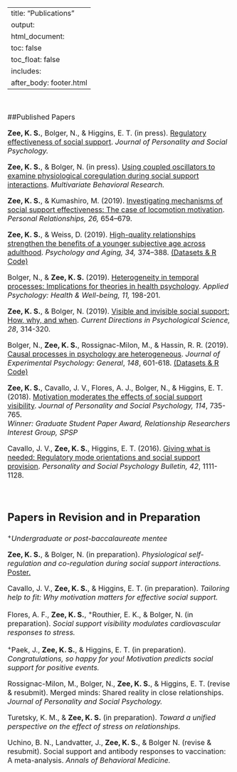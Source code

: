 
---
title: "Publications"
output: 
  html_document:
    toc: false
    toc_float: false
    includes:
      after_body: footer.html
---


<font size="3"> 

<br>

##Published Papers

**Zee, K. S.**, Bolger, N., & Higgins, E. T. (in press). [Regulatory effectiveness of social support](https://psyarxiv.com/h2mrv){target="_blank"}. *Journal of Personality and Social Psychology.* 

**Zee, K. S.**, & Bolger, N. (in press). [Using coupled oscillators to examine physiological coregulation during social support interactions](https://doi.org/10.1080/00273171.2019.1699392). *Multivariate Behavioral Research.* 

**Zee, K. S.**, & Kumashiro, M. (2019). [Investigating mechanisms of social support effectiveness: The case of locomotion motivation](https://onlinelibrary.wiley.com/doi/epdf/10.1111/pere.12298){target="_blank"}. *Personal Relationships, 26,* 654–679.

**Zee, K. S.**, & Weiss, D. (2019). [High-quality relationships strengthen the benefits of a younger subjective age across adulthood](http://dx.doi.org/10.1037/pag0000349){target="_blank"}. *Psychology and Aging, 34,* 374–388. [(Datasets & R Code)](https://github.com/kzee/zee-weiss-2019){target="_blank"}

Bolger, N., & **Zee, K. S.** (2019). [Heterogeneity in temporal processes: Implications for theories in health psychology](https://onlinelibrary.wiley.com/doi/full/10.1111/aphw.12159){target="_blank"}. *Applied Psychology: Health & Well-being, 11,* 198-201.

**Zee, K. S.**, & Bolger, N. (2019). [Visible and invisible social support: How, why, and when](https://doi.org/10.1177/0963721419835214){target="_blank"}. *Current Directions in Psychological Science, 28*, 314-320. 

Bolger, N., **Zee, K. S.**, Rossignac-Milon, M., & Hassin, R. R. (2019). [Causal processes in psychology are heterogeneous](http://dx.doi.org/10.1037/xge0000558){target="_blank"}. *Journal of Experimental Psychology: General*, *148*, 601-618. [(Datasets & R Code)](https://github.com/kzee/heterogeneityproject){target="_blank"}

**Zee, K. S.**, Cavallo, J. V., Flores, A. J., Bolger, N., & Higgins, E. T. (2018). [Motivation moderates the effects of social support visibility](http://dx.doi.org/10.1037/pspi0000119){target="_blank"}. *Journal of Personality and Social Psychology, 114*, 735-765. \
*Winner: Graduate Student Paper Award, Relationship Researchers Interest Group, SPSP*

Cavallo, J. V., **Zee, K. S.**, Higgins, E. T. (2016). [Giving what is needed: Regulatory mode orientations and social support provision](https://doi.org/10.1177%2F0146167216651852){target="_blank"}. *Personality and Social Psychology Bulletin, 42*, 1111-1128. 



<br>

## Papers in Revision and in Preparation

^+^*Undergraduate or post-baccalaureate mentee*

**Zee, K. S.**, & Bolger, N. (in preparation). *Physiological self-regulation and co-regulation during social support interactions.* [Poster.](files/Zee_SMEP_Poster_191007.pdf){target="_blank"}

Cavallo, J. V., **Zee, K. S.**,  & Higgins, E. T. (in preparation). *Tailoring help to fit: Why motivation matters for effective social support.*

Flores, A. F., **Zee, K. S.**, ^+^Routhier, E. K., & Bolger, N. (in preparation). *Social support visibility modulates cardiovascular responses to stress.* 

^+^Paek, J., **Zee, K. S.**, & Higgins, E. T. (in preparation). *Congratulations, so happy for you! Motivation predicts social support for positive events.*

Rossignac-Milon, M., Bolger, N., **Zee, K. S.**, & Higgins, E. T. (revise & resubmit). Merged minds: Shared reality in close relationships. *Journal of Personality and Social Psychology.*

Turetsky, K. M., & **Zee, K. S.** (in preparation). *Toward a unified perspective on the effect of stress on relationships.* 

Uchino, B. N., Landvatter, J., **Zee, K. S.**, & Bolger N. (revise & resubmit). Social support and antibody responses to vaccination: A meta-analysis. *Annals of Behavioral Medicine.*


</font> 